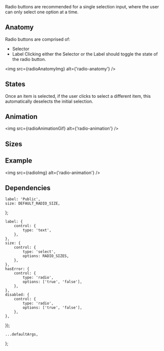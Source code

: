 

<Meta component={Radio} title="Components/Radio" />

<Title>Radio buttons</Title>

<Subtitle>
    Radio buttons are recommended for a single selection input, where the user can only select one
    option at a time.
</Subtitle>

## Anatomy

Radio buttons are comprised of:

-   Selector
-   Label
    Clicking either the Selector or the Label should toggle the state of the radio button.

<img src={radioAnatomyImg} alt={'radio-anatomy'} />

## States

Once an item is selected, if the user clicks to select a different item, this automatically deselects the initial selection.

## Animation

<img src={radioAnimationGif} alt={'radio-animation'} />

## Sizes

## Example

<img src={radioImg} alt={'radio-animation'} />

## Dependencies

<ArgsTable of={Radio} exclude={[...DEFAULT_ARGUMENT_STABLE_EXCLUSION]} />

    label: 'Public',
    size: DEFAULT_RADIO_SIZE,
};

    label: {
        control: {
            type: 'text',
        },
    },
    size: {
        control: {
            type: 'select',
            options: RADIO_SIZES,
        },
    },
    hasError: {
        control: {
            type: 'radio',
            options: ['true', 'false'],
        },
    },
    disabled: {
        control: {
            type: 'radio',
            options: ['true', 'false'],
        },
    },
});

    ...defaultArgs,
};

<Canvas hidden>
    <Story
        name="Default"
        argTypes={argTypes}
        args={{
            ...canvasExampleArgs,
        }}
    >
        {(args) => <Radio {...args} />}
    </Story>
</Canvas>
